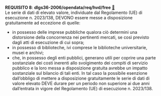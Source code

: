::: {#req-8 .callout-important appearance="simple" icon=false}
[**REQUISITO 8**]{.testo-rosso}: **dlgs36-2006/opendata/req/hvd/free** [🔗](#req-8){.link-req}<br>
Le serie di dati di elevato valore, individuate dal Regolamento (UE) di esecuzione n. 2023/138, DEVONO essere messe a disposizione gratuitamente ad eccezione di quelle:

- in possesso delle imprese pubbliche qualora ciò determini una distorsione della concorrenza nei pertinenti mercati, se così previsto dagli atti di esecuzione di cui sopra;
- in possesso di biblioteche, ivi comprese le biblioteche universitarie, musei e archivi;
- che, in possesso degli enti pubblici, generano utili per coprire una parte sostanziale dei costi inerenti allo svolgimento dei compiti di servizio pubblico e la loro messa a disposizione gratuita avrebbe un impatto sostanziale sul bilancio di tali enti. In tal caso la possibile esenzione dall’obbligo di mettere a disposizione gratuitamente le serie di dati di valore elevato DEVE durare per un periodo non superiore ai due anni dall’entrata in vigore del Regolamento (UE) di esecuzione n. 2023/138.
:::
